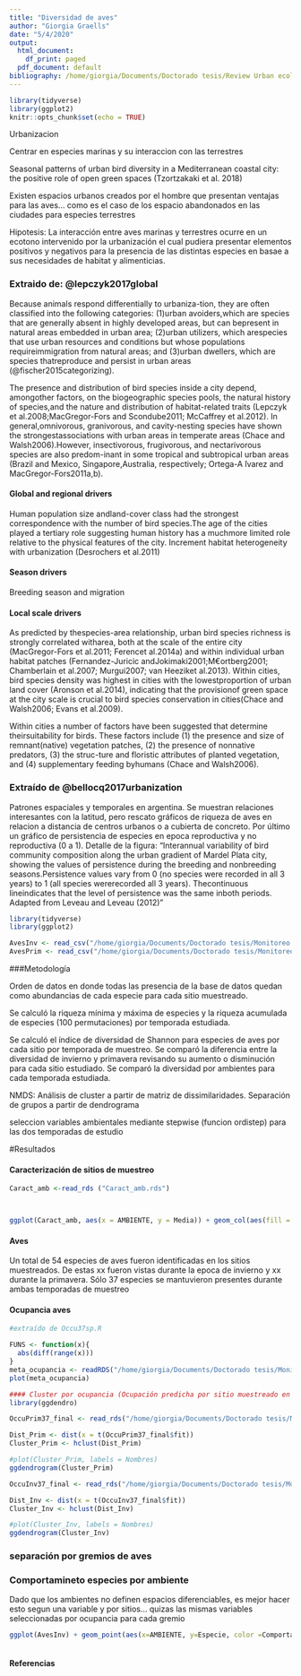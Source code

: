 ```yaml
---
title: "Diversidad de aves"
author: "Giorgia Graells"
date: "5/4/2020"
output:
  html_document:
    df_print: paged
  pdf_document: default
bibliography: /home/giorgia/Documents/Doctorado tesis/Review Urban ecology/CoastalReviewGit/tesis_ref_2019sept.bib
---
```


```r
library(tidyverse)
library(ggplot2)
knitr::opts_chunk$set(echo = TRUE)
```

Urbanizacion

Centrar en especies marinas y su interaccion con las terrestres

Seasonal patterns of urban bird diversity in a Mediterranean coastal city: the positive role of open green spaces (Tzortzakaki et al. 2018)

Existen espacios urbanos creados por el hombre que presentan ventajas para las aves... como es el caso de  los espacio abandonados en las ciudades para especies terrestres

Hipotesis: La interacción entre aves marinas y terrestres ocurre en un ecotono intervenido por la urbanización el cual pudiera presentar elementos positivos y negativos para la presencia de las distintas especies en basae a sus necesidades de habitat y alimenticias.













### Extraido de: @lepczyk2017global

Because animals respond differentially to urbaniza-tion, they are often classified into the following categories: (1)urban avoiders,which are species that are generally absent in highly developed areas, but can bepresent in natural areas embedded in urban area; (2)urban utilizers, which arespecies that use urban resources and conditions but whose populations requireimmigration from natural areas; and (3)urban dwellers, which are species thatreproduce and persist in urban areas (@fischer2015categorizing).


The presence and distribution of bird species inside a city depend, amongother factors, on the biogeographic species pools, the natural history of species,and the nature and distribution of habitat-related traits (Lepczyk et al.2008;MacGregor-Fors and Scondube2011; McCaffrey et al.2012). In general,omnivorous, granivorous, and cavity-nesting species have shown the strongestassociations with urban areas in temperate areas (Chace and Walsh2006).However, insectivorous, frugivorous, and nectarivorous species are also predom-inant in some tropical and subtropical urban areas (Brazil and Mexico, Singapore,Australia, respectively; Ortega-A ́lvarez and MacGregor-Fors2011a,b).

#### Global and regional drivers

Human population size andland-cover class had the strongest correspondence with the number of bird species.The age of the cities played a tertiary role suggesting human history has a muchmore limited role relative to the physical features of the city.
Increment habitat heterogeneity with urbanization (Desrochers et al.2011)

#### Season drivers

Breeding season and migration

#### Local scale drivers

As predicted by thespecies-area relationship, urban bird species richness is strongly correlated witharea, both at the scale of the entire city (MacGregor-Fors et al.2011; Ferencet al.2014a) and within individual urban habitat patches (Fernandez-Juricic andJokimaki2001;M€ortberg2001; Chamberlain et al.2007; Murgui2007; van Heeziket al.2013). Within cities, bird species density was highest in cities with the lowestproportion of urban land cover (Aronson et al.2014), indicating that the provisionof green space at the city scale is crucial to bird species conservation in cities(Chace and Walsh2006; Evans et al.2009). 

Within cities a number of factors have been suggested that determine theirsuitability for birds. These factors include (1) the presence and size of remnant(native) vegetation patches, (2) the presence of nonnative predators, (3) the struc-ture and floristic attributes of planted vegetation, and (4) supplementary feeding byhumans (Chace and Walsh2006).


### Extraído de @bellocq2017urbanization

Patrones espaciales y temporales en argentina. Se muestran relaciones interesantes con la latitud, pero rescato gráficos de riqueza de aves en relacion a distancia de centros urbanos o a cubierta de concreto. Por último un gráfico de persistencia de especies en epoca reproductiva y no reproductiva (0 a 1). Detalle de la figura: "Interannual variability of bird community composition along the urban gradient of Mardel Plata city, showing the values of persistence during the breeding and nonbreeding seasons.Persistence values vary from 0 (no species were recorded in all 3 years) to 1 (all species wererecorded all 3 years). Thecontinuous lineindicates that the level of persistence was the same inboth periods. Adapted from Leveau and Leveau (2012)"



```r
library(tidyverse)
library(ggplot2)

AvesInv <- read_csv("/home/giorgia/Documents/Doctorado tesis/Monitoreo aves/Muestreo Aves jun-jul 2019/Monitoreo_punto/Reg_completo_aves.csv") %>% dplyr::mutate(Especie = str_trim(str_remove_all(Especie,pattern = "JUVENIL")))
AvesPrim <- read_csv("/home/giorgia/Documents/Doctorado tesis/Monitoreo aves/Muestreo aves sep-oct 2019/Monitoreo punto/Registro_aves_veranoFINAL.csv")
```



###Metodología



Orden de datos en donde todas las presencia de la base de datos quedan como abundancias de cada especie para cada sitio muestreado.

Se calculó la riqueza mínima y máxima de especies y la riqueza acumulada de especies (100 permutaciones) por temporada estudiada.

Se calculó el índice de diversidad de Shannon para especies de aves por cada sitio por temporada de muestreo. Se comparó la diferencia entre la diversidad de invierno y primavera revisando su aumento o disminución para cada sitio estudiado. Se comparó la diversidad por ambientes para cada temporada estudiada.

NMDS:
Análisis de cluster a partir de matriz de dissimilaridades. Separación de grupos a partir de dendrograma

seleccion variables ambientales mediante stepwise (funcion ordistep) para las dos temporadas de estudio

#Resultados

#### Caracterización de sitios de muestreo

```r
Caract_amb <-read_rds ("Caract_amb.rds")



ggplot(Caract_amb, aes(x = AMBIENTE, y = Media)) + geom_col(aes(fill = fct_reorder(Variable, Media, .desc=TRUE)), position = "dodge") + geom_errorbar(aes(group = fct_reorder(Variable, Media, .desc=TRUE), ymax = Media + SD, ymin = Media - SD), position = "dodge") + facet_wrap(~AMBIENTE, scales = "free_x", nrow = 3) + theme_bw()+ labs(fill="Variables")+ xlab("Ambientes")+ ylab("Promedio porcentaje cobertura")


```

#### Aves

Un total de 54 especies de aves fueron identificadas en los sitios muestreados. De estas xx fueron vistas durante la epoca de invierno y xx durante la primavera. Sólo 37 especies se mantuvieron presentes durante ambas temporadas de muestreo

#### Ocupancia aves

```r
#extraído de Occu37sp.R

FUNS <- function(x){
  abs(diff(range(x)))
}
meta_ocupancia <- readRDS("/home/giorgia/Documents/Doctorado tesis/Monitoreo aves/MonitoreoVisualGit/meta_ocupancia.rds")
plot(meta_ocupancia)
```

```r
#### Cluster por ocupancia (Ocupación predicha por sitio muestreado en base a modelos definidos anteriormente)
library(ggdendro)

OccuPrim37_final <- read_rds("/home/giorgia/Documents/Doctorado tesis/Monitoreo aves/MonitoreoVisualGit/Analisis_Occu_punto/OccuPrim37_final.rds")

Dist_Prim <- dist(x = t(OccuPrim37_final$fit))
Cluster_Prim <- hclust(Dist_Prim)

#plot(Cluster_Prim, labels = Nombres)
ggdendrogram(Cluster_Prim)

```

```r
OccuInv37_final <- read_rds("/home/giorgia/Documents/Doctorado tesis/Monitoreo aves/MonitoreoVisualGit/Analisis_Occu_punto/OccuInv37_final.rds")

Dist_Inv <- dist(x = t(OccuInv37_final$fit))
Cluster_Inv <- hclust(Dist_Inv)

#plot(Cluster_Inv, labels = Nombres)
ggdendrogram(Cluster_Inv)
```



### separación por gremios de aves


### Comportamineto especies por ambiente

Dado que los ambientes no definen espacios diferenciables, es mejor hacer esto segun una variable y por sitios... quizas las mismas variables seleccionadas por ocupancia para cada gremio
```r


ggplot(AvesInv) + geom_point(aes(x=AMBIENTE, y=Especie, color =Comportamiento))



```


#### Referencias